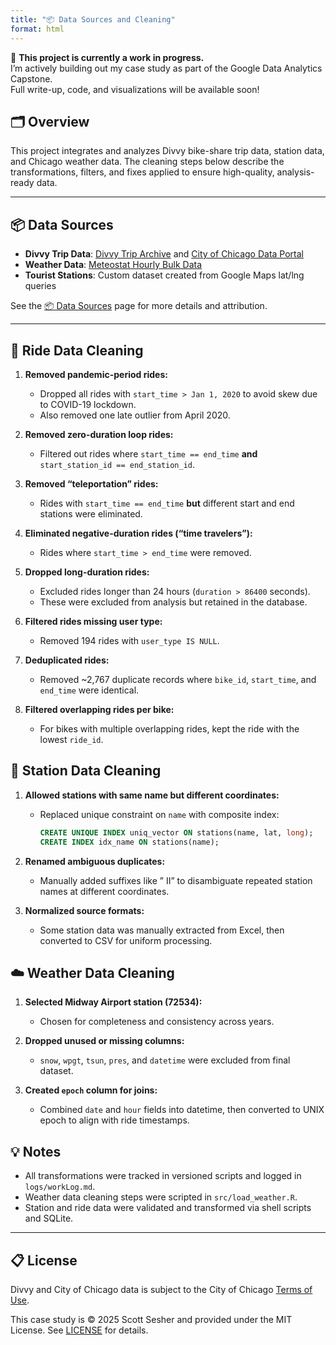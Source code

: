 ```yaml
---
title: "📦 Data Sources and Cleaning"
format: html
---
```


🚧 **This project is currently a work in progress.**  
I'm actively building out my case study as part of the Google Data Analytics Capstone.  
Full write-up, code, and visualizations will be available soon!

## 🗂️ Overview

This project integrates and analyzes Divvy bike-share trip data, station data, and Chicago weather data. The cleaning steps below describe the transformations, filters, and fixes applied to ensure high-quality, analysis-ready data.

---

## 📦 Data Sources

- **Divvy Trip Data**: [Divvy Trip Archive](https://divvy-tripdata.s3.amazonaws.com/index.html) and [City of Chicago Data Portal](https://data.cityofchicago.org/Transportation/Divvy-Trips/fg6s-gzvg/about_data)
- **Weather Data**: [Meteostat Hourly Bulk Data](https://bulk.meteostat.net/v2/hourly/72534.csv.gz)
- **Tourist Stations**: Custom dataset created from Google Maps lat/lng queries

See the [📦 Data Sources](https://sasgithub.github.io/Data_Analytics_cs/data.html) page for more details and attribution.

---

## 🚟️ Ride Data Cleaning

1. **Removed pandemic-period rides:**

   * Dropped all rides with `start_time > Jan 1, 2020` to avoid skew due to COVID-19 lockdown.
   * Also removed one late outlier from April 2020.

2. **Removed zero-duration loop rides:**

   * Filtered out rides where `start_time == end_time` **and** `start_station_id == end_station_id`.

3. **Removed "teleportation" rides:**

   * Rides with `start_time == end_time` **but** different start and end stations were eliminated.

4. **Eliminated negative-duration rides ("time travelers"):**

   * Rides where `start_time > end_time` were removed.

5. **Dropped long-duration rides:**

   * Excluded rides longer than 24 hours (`duration > 86400` seconds).
   * These were excluded from analysis but retained in the database.

6. **Filtered rides missing user type:**

   * Removed 194 rides with `user_type IS NULL`.

7. **Deduplicated rides:**

   * Removed \~2,767 duplicate records where `bike_id`, `start_time`, and `end_time` were identical.

8. **Filtered overlapping rides per bike:**

   * For bikes with multiple overlapping rides, kept the ride with the lowest `ride_id`.

## 📍 Station Data Cleaning

1. **Allowed stations with same name but different coordinates:**

   * Replaced unique constraint on `name` with composite index:

     ```sql
     CREATE UNIQUE INDEX uniq_vector ON stations(name, lat, long);
     CREATE INDEX idx_name ON stations(name);
     ```

2. **Renamed ambiguous duplicates:**

   * Manually added suffixes like " II" to disambiguate repeated station names at different coordinates.

3. **Normalized source formats:**

   * Some station data was manually extracted from Excel, then converted to CSV for uniform processing.

## ☁️ Weather Data Cleaning

1. **Selected Midway Airport station (72534):**

   * Chosen for completeness and consistency across years.

2. **Dropped unused or missing columns:**

   * `snow`, `wpgt`, `tsun`, `pres`, and `datetime` were excluded from final dataset.

3. **Created `epoch` column for joins:**

   * Combined `date` and `hour` fields into datetime, then converted to UNIX epoch to align with ride timestamps.

## 💡 Notes

* All transformations were tracked in versioned scripts and logged in `logs/workLog.md`.
* Weather data cleaning steps were scripted in `src/load_weather.R`.
* Station and ride data were validated and transformed via shell scripts and SQLite.


---

## 📋 License

Divvy and City of Chicago data is subject to the City of Chicago [Terms of Use](Legal/City_of_Chicago_disclaimer.txt).

This case study is © 2025 Scott Sesher and provided under the MIT License. See [LICENSE](LICENSE) for details.
